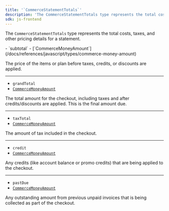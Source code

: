 ```yaml
---
title: '`CommerceStatementTotals`'
description: 'The CommerceStatementTotals type represents the total costs, taxes, and other pricing details for a statement.'
sdk: js-frontend
---
```


The `CommerceStatementTotals` type represents the total costs, taxes, and other pricing details for a statement.

<Properties>
  - `subtotal`
  - [`CommerceMoneyAmount`](/docs/references/javascript/types/commerce-money-amount)

  The price of the items or plan before taxes, credits, or discounts are applied.

  ---

  - `grandTotal`
  - [`CommerceMoneyAmount`](/docs/references/javascript/types/commerce-money-amount)

  The total amount for the checkout, including taxes and after credits/discounts are applied. This is the final amount due.

  ---

  - `taxTotal`
  - [`CommerceMoneyAmount`](/docs/references/javascript/types/commerce-money-amount)

  The amount of tax included in the checkout.

  ---

  - `credit`
  - [`CommerceMoneyAmount`](/docs/references/javascript/types/commerce-money-amount)

  Any credits (like account balance or promo credits) that are being applied to the checkout.

  ---

  - `pastDue`
  - [`CommerceMoneyAmount`](/docs/references/javascript/types/commerce-money-amount)

  Any outstanding amount from previous unpaid invoices that is being collected as part of the checkout.
</Properties>
